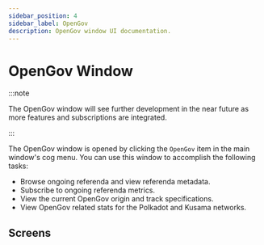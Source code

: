 ```yaml
---
sidebar_position: 4
sidebar_label: OpenGov
description: OpenGov window UI documentation.
---
```



# OpenGov Window

:::note

The OpenGov window will see further development in the near future as more features and subscriptions are integrated.

:::

The OpenGov window is opened by clicking the `OpenGov` item in the main window's cog menu. You can use this window to accomplish the following tasks:

- Browse ongoing referenda and view referenda metadata.
- Subscribe to ongoing referenda metrics.
- View the current OpenGov origin and track specifications.
- View OpenGov related stats for the Polkadot and Kusama networks.

## Screens

<DocCardList />

